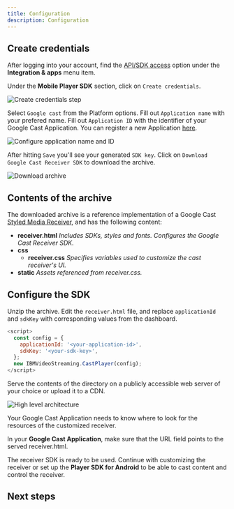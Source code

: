 ```yaml
---
title: Configuration
description: Configuration
---
```



## Create credentials

After logging into your account, find the [API/SDK access](https://video.ibm.com/dashboard/integrations/api-access) option under the **Integration & apps** menu item.

Under the **Mobile Player SDK** section, click on `Create credentials`.

<Row>
  <Column colLg={8}>

![Create credentials step](../static-content/google-cast-receiver-config-step-1.png)

  </Column>
</Row>

Select `Google cast` from the Platform options. Fill out `Application name` with your prefered name.
Fill out `Application ID` with the identifier of your Google Cast Application. You can register a new Application [here](https://developers.google.com/cast/docs/registration).

<Row>
  <Column colLg={8}>

![Configure application name and ID](../static-content/google-cast-receiver-config-step-2.png)

  </Column>
</Row>

After hitting `Save` you'll see your generated `SDK key`. Click on `Download Google Cast Receiver SDK` to download the archive.

<Row>
  <Column colLg={8}>

![Download archive](../static-content/google-cast-receiver-config-step-3.png)

  </Column>
</Row>

## Contents of the archive

The downloaded archive is a reference implementation of a Google Cast [Styled Media Receiver], and has the following content:

- **receiver.html** _Includes SDKs, styles and fonts. Configures the Google Cast Receiver SDK._
- **css**
  - **receiver.css** _Specifies variables used to customize the cast receiver's UI._
- **static** _Assets referenced from receiver.css._

## Configure the SDK

Unzip the archive. Edit the `receiver.html` file, and
replace `applicationId` and `sdkKey` with corresponding values from the dashboard.

```javascript
<script>
  const config = {
    applicationId: '<your-application-id>',
    sdkKey: '<your-sdk-key>',
  };
  new IBMVideoStreaming.CastPlayer(config);
</script>
```

Serve the contents of the directory on a publicly accessible web server of your choice or upload it to a CDN.

<Row>
  <Column colLg={8}>

![High level architecture](../static-content/google-cast-receiver-high-level.png)

  </Column>
</Row>

Your Google Cast Application needs to know where to look for the resources of the customized receiver.

<InlineNotification>

In your **Google Cast Application**, make sure that the URL field points to the served receiver.html.

</InlineNotification>

The receiver SDK is ready to be used. Continue with customizing the receiver or set up the **Player SDK for Android** to be able to cast content and control the receiver.

## Next steps

<CardGroup>
  <MiniCard
    title="Customize the receiver"
    href={withPrefix('/player-sdk-cast/customization')}
  />
  <MiniCard
    title="Set up Player SDK for Android"
    href={withPrefix('/player-sdk-android/google-cast-support')}
  />
</CardGroup>

[Styled Media Receiver]: https://developers.google.com/cast/docs/styled_receiver